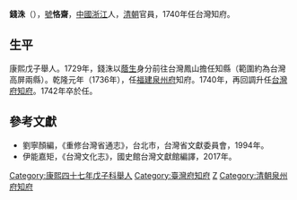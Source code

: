 '''錢洙'''（{{bd|？||1742年|catIdx=Q錢}}），[[號|號]]'''恪齋'''，[[中國|中國]][[浙江|浙江]]人，[[清朝|清朝]]官員，1740年任台灣知府。

==生平==
康熙戊子舉人。1729年，錢洙以[[蔭生|蔭生]]身分前往台灣鳳山擔任知縣（範圍約為台灣高屏兩縣）。乾隆元年（1736年），任[[福建|福建]][[泉州府|泉州府]]知府。1740年，再回調升任[[台灣府知府|台灣府知府]]。1742年卒於任。

==參考文獻==
*劉寧顏編，《重修台灣省通志》，台北市，台灣省文獻委員會，1994年。
*伊能嘉矩，《台灣文化志》，國史館台灣文獻館編譯，2017年。

{{start box}}
{{s-off}}
{{Succession box|[[熊琴|熊琴]]|[[陳同善|陳同善]]|[[台灣府|台灣府]][[鳳山縣知縣|鳳山縣知縣]]|<small>雍正11年（1733年）署任</small>}}
{{succession box|許日熾|[[張鏐|張鏐]]|[[泉州府|泉州府]][[知府|知府]]|[[乾隆|乾隆]]元年－二年<br />（1736－1737年）}}
{{succession box|[[張鏐|張鏐]]|王廷諍|[[泉州府|泉州府]][[知府|知府]]|[[乾隆|乾隆]]三年<br />（1738年）}}
{{Succession box|[[劉良璧|劉良璧]]|[[范昌治|范昌治]]|[[台灣府知府|台灣府知府]]|<small>乾隆5年（1740年）署任</small>}}
{{end box}}

{{浙江人小作品}}
{{清朝人物小作品}}

[[Category:康熙四十七年戊子科舉人|Category:康熙四十七年戊子科舉人]]
[[Category:臺灣府知府|Category:臺灣府知府]]
[[Category:錢姓|Z]]
[[Category:清朝泉州府知府|Category:清朝泉州府知府]]